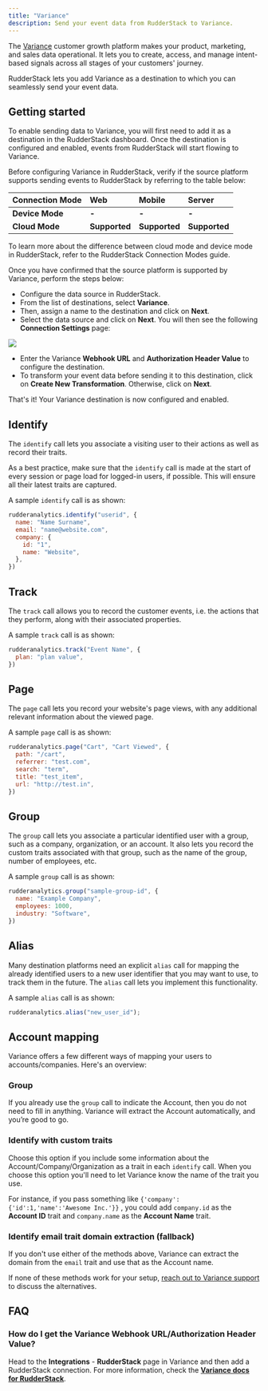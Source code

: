 ```yaml
---
title: "Variance"
description: Send your event data from RudderStack to Variance.
---
```


The [Variance](https://www.variance.com) customer growth platform makes your product, marketing, and sales data operational. It lets you to create, access, and manage intent-based signals across all stages of your customers' journey.

RudderStack lets you add Variance as a destination to which you can seamlessly send your event data.

## Getting started

To enable sending data to Variance, you will first need to add it as a destination in the RudderStack dashboard. Once the destination is configured and enabled, events from RudderStack will start flowing to Variance.

Before configuring Variance in RudderStack, verify if the source platform supports sending events to RudderStack by referring to the table below:

| **Connection Mode** | **Web**       | **Mobile**    | **Server**    |
| :------------------ | :------------ | :------------ | :------------ |
| **Device Mode**     | **-**         | **-**         | **-**         |
| **Cloud Mode**      | **Supported** | **Supported** | **Supported** |

<div class="infoBlock">
To learn more about the difference between cloud mode and device mode in RudderStack, refer to the <Link to="/destinations/rudderstack-connection-modes/">RudderStack Connection Modes</Link> guide.
</div>

Once you have confirmed that the source platform is supported by Variance, perform the steps below:

- Configure the data source in RudderStack.
- From the list of destinations, select **Variance**.
- Then, assign a name to the destination and click on **Next**.
- Select the data source and click on **Next**. You will then see the following **Connection Settings** page:

<img src="../../assets/image (114).png" />

- Enter the Variance **Webhook URL** and **Authorization Header Value** to configure the destination.
- To transform your event data before sending it to this destination, click on **Create New Transformation**. Otherwise, click on **Next**.

That's it! Your Variance destination is now configured and enabled.

## Identify

The <Link to="/event-spec/standard-events/identify">`identify`</Link> call lets you associate a visiting user to their actions as well as record their traits.

<div class="infoBlock">
As a best practice, make sure that the <code class="inline-code">identify</code> call is made at the start of every session or page load for logged-in users, if possible. This will ensure all their latest traits are captured.
</div>

A sample `identify` call is as shown:

```javascript
rudderanalytics.identify("userid", {
  name: "Name Surname",
  email: "name@website.com",
  company: {
    id: "1",
    name: "Website",
  },
})
```

## Track

The <Link to="/event-spec/standard-events/track">`track`</Link> call allows you to record the customer events, i.e. the actions that they perform, along with their associated properties.

A sample `track` call is as shown:

```javascript
rudderanalytics.track("Event Name", {
  plan: "plan value",
})
```

## Page

The <Link to="/event-spec/standard-events/page">`page`</Link> call lets you record your website's page views, with any additional relevant information about the viewed page.

A sample `page` call is as shown:

```javascript
rudderanalytics.page("Cart", "Cart Viewed", {
  path: "/cart",
  referrer: "test.com",
  search: "term",
  title: "test_item",
  url: "http://test.in",
})
```

## Group

The <Link to="/event-spec/standard-events/group">`group`</Link> call lets you associate a particular identified user with a group, such as a company, organization, or an account. It also lets you record the custom traits associated with that group, such as the name of the group, number of employees, etc.

A sample `group` call is as shown:

```javascript
rudderanalytics.group("sample-group-id", {
  name: "Example Company",
  employees: 1000,
  industry: "Software",
})
```

## Alias

Many destination platforms need an explicit <Link to="/event-spec/standard-events/alias">`alias`</Link> call for mapping the already identified users to a new user identifier that you may want to use, to track them in the future. The `alias` call lets you implement this functionality.

A sample `alias` call is as shown:

```javascript
rudderanalytics.alias("new_user_id");
```

## Account mapping

Variance offers a few different ways of mapping your users to accounts/companies. Here's an overview:

### Group

If you already use the `group` call to indicate the Account, then you do not need to fill in anything. Variance will extract the Account automatically, and you’re good to go.

### Identify with custom traits

Choose this option if you include some information about the Account/Company/Organization as a trait in each `identify` call. When you choose this option you'll need to let Variance know the name of the trait you use.

For instance, if you pass something like `{'company':{'id':1,'name':'Awesome Inc.'}}` , you could add `company.id` as the **Account ID** trait and `company.name` as the **Account Name** trait.

### Identify email trait domain extraction (fallback)

If you don't use either of the methods above, Variance can extract the domain from the `email` trait and use that as the Account name.

<div class="infoBlock">
If none of these methods work for your setup, <a href="mailto:support@variance.com">reach out to Variance support</a> to discuss the alternatives.
</div>

## FAQ

### How do I get the Variance Webhook URL/Authorization Header Value?

Head to the **Integrations** - **RudderStack** page in Variance and then add a RudderStack connection. For more information, check the [**Variance docs for RudderStack**](https://www.variance.com/docs/rudderstack).


